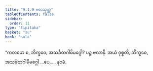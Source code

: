```yaml
---
title: "9.1.9 ဗလသုတ္တ"
tableOfContents: false
sidebar:
  order: 11
type: "tipitaka"
basket: "su"
book: "sala"
---
```



<DynamicBreadcrumb />

<Division number="374" book="sala">

<Paragraph number="1687" book="sala">
“ကတမော စ, ဘိက္ခဝေ, အသင်္ခတဂါမိမဂ္ဂေါ? ပဉ္စ ဗလာနိ. အယံ ဝုစ္စတိ, ဘိက္ခဝေ, အသင်္ခတဂါမိမဂ္ဂေါ …ပေ… .

</Paragraph>
</Division>

<Paragraph number="1688" type="center" book="sala">
နဝမံ.
</Paragraph>